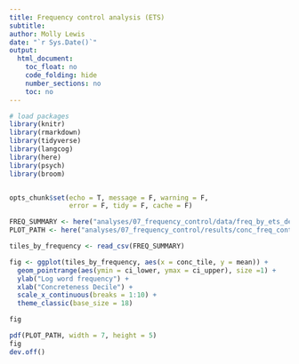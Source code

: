 ```yaml
---
title: Frequency control analysis (ETS)
subtitle: 
author: Molly Lewis 
date: "`r Sys.Date()`"
output: 
  html_document:
    toc_float: no
    code_folding: hide 
    number_sections: no
    toc: no
---
```


```r

# load packages
library(knitr)
library(rmarkdown)
library(tidyverse)
library(langcog)
library(here)
library(psych)
library(broom)


opts_chunk$set(echo = T, message = F, warning = F, 
               error = F, tidy = F, cache = F)

```

```r
FREQ_SUMMARY <- here("analyses/07_frequency_control/data/freq_by_ets_decile.csv")
PLOT_PATH <- here("analyses/07_frequency_control/results/conc_freq_control.pdf")

tiles_by_frequency <- read_csv(FREQ_SUMMARY)

fig <- ggplot(tiles_by_frequency, aes(x = conc_tile, y = mean)) +
  geom_pointrange(aes(ymin = ci_lower, ymax = ci_upper), size =1) +
  ylab("Log word frequency") +
  xlab("Concreteness Decile") +
  scale_x_continuous(breaks = 1:10) +
  theme_classic(base_size = 18)

fig
```


```r
pdf(PLOT_PATH, width = 7, height = 5)
fig
dev.off()
```
